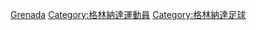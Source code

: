 {{Commons cat|Association football players from Grenada}}

[[Category:各國足球運動員|Grenada]]
[[Category:格林納達運動員|Category:格林納達運動員]]
[[Category:格林納達足球|Category:格林納達足球]]